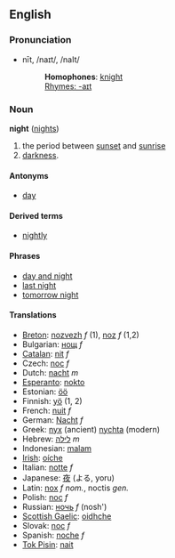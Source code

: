 ==English==
===Pronunciation===
*nīt, /naɪt/, /naIt/
*:'''Homophones''': [[knight]]
*:[[Rhymes:English:-aɪt|Rhymes: -aɪt]]

===Noun===
'''night''' ([[nights]])

#the period between [[sunset]] and [[sunrise]]
#[[darkness]].

====Antonyms====
*[[day]]

==== Derived terms ====
*[[nightly]]

==== Phrases ====
*[[day and night]]
*[[last night]]
*[[tomorrow night]]

====Translations====
*[[Breton]]: [[nozvezh]] ''f'' (1), [[noz]] ''f'' (1,2)
*Bulgarian: [[нощ]] ''f''
*[[Catalan]]: [[nit]] ''f''
*Czech: [[noc]] ''f''
*Dutch: [[nacht]] ''m''
*[[Esperanto]]: [[nokto]]
*Estonian: [[öö]]
*Finnish: [[yö]] (1, 2)
*French: [[nuit]] ''f''
*German: [[Nacht]] ''f''
*Greek: [[nyx]] (ancient) [[nychta]] (modern)
*Hebrew: [[לילה]] ''m''
*Indonesian: [[malam]]
*[[Irish]]: [[oíche]]
*Italian: [[notte]] ''f''
*Japanese: [[夜]] (よる, yoru)
*Latin: [[nox]] ''f nom.'', noctis ''gen.''
*Polish: [[noc]] ''f''
*Russian: [[ночь]] ''f'' (nosh')
*[[Scottish Gaelic]]: [[oidhche]]
*Slovak: [[noc]] ''f''
*Spanish: [[noche]] ''f''
*[[Tok Pisin]]: [[nait]]